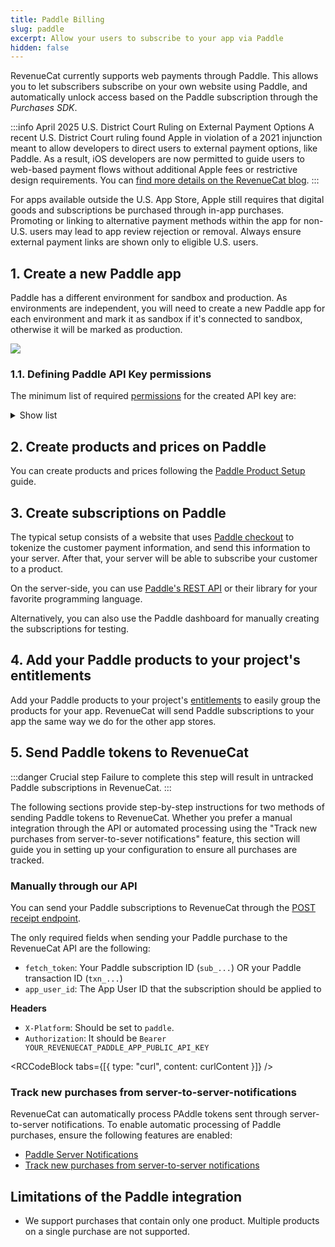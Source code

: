 ```yaml
---
title: Paddle Billing
slug: paddle
excerpt: Allow your users to subscribe to your app via Paddle
hidden: false
---
```


RevenueCat currently supports web payments through Paddle. This allows you to let subscribers subscribe on your own website using Paddle, and automatically unlock access based on the Paddle subscription through the _Purchases SDK_.

:::info April 2025 U.S. District Court Ruling on External Payment Options
A recent U.S. District Court ruling found Apple in violation of a 2021 injunction meant to allow developers to direct users to external payment options, like Paddle. As a result, iOS developers are now permitted to guide users to web-based payment flows without additional Apple fees or restrictive design requirements. You can [find more details on the RevenueCat blog](https://revenuecat.com/blog/growth/introducing-web-paywall-buttons).
:::

For apps available outside the U.S. App Store, Apple still requires that digital goods and subscriptions be purchased through in-app purchases. Promoting or linking to alternative payment methods within the app for non-U.S. users may lead to app review rejection or removal. Always ensure external payment links are shown only to eligible U.S. users.

## 1. Create a new Paddle app

Paddle has a different environment for sandbox and production. As environments are independent, you will need to create a new Paddle app for each environment and mark it as sandbox if it's connected to sandbox, otherwise it will be marked as production.

![](/docs_images/web/paddle/new-app.png)

### 1.1. Defining Paddle API Key permissions

The minimum list of required [permissions](https://developer.paddle.com/api-reference/about/permissions) for the created API key are:

<details>
  <summary>Show list</summary>- `product.read` - `price.read` - `discount.read`
  - `customer.read` - `address.read` - `business.read` - `payment_method.read` -
  `transaction.read` - `subscription.read` - `adjustment.read` -
  `notification.read` - `notification_setting.read` -
  `notification_setting.write`
</details>

## 2. Create products and prices on Paddle

You can create products and prices following the [Paddle Product Setup](/getting-started/entitlements/paddle-products) guide.

## 3. Create subscriptions on Paddle

The typical setup consists of a website that uses [Paddle checkout](https://developer.paddle.com/concepts/sell/self-serve-checkout) to tokenize the customer payment information, and send this information to your server. After that, your server will be able to subscribe your customer to a product.

On the server-side, you can use [Paddle's REST API](https://developer.paddle.com/api-reference/overview) or their library for your favorite programming language.

Alternatively, you can also use the Paddle dashboard for manually creating the subscriptions for testing.

## 4. Add your Paddle products to your project's entitlements

Add your Paddle products to your project's [entitlements](/getting-started/entitlements) to easily group the products for your app. RevenueCat will send Paddle subscriptions to your app the same way we do for the other app stores.

## 5. Send Paddle tokens to RevenueCat

:::danger Crucial step
Failure to complete this step will result in untracked Paddle subscriptions in RevenueCat.
:::

The following sections provide step-by-step instructions for two methods of sending Paddle tokens to RevenueCat. Whether you prefer a manual integration through the API or automated processing using the "Track new purchases from server-to-sever notifications" feature, this section will guide you in setting up your configuration to ensure all purchases are tracked.

### Manually through our API

You can send your Paddle subscriptions to RevenueCat through the [POST receipt endpoint](/migrating-to-revenuecat/migrating-existing-subscriptions/receipt-imports).

The only required fields when sending your Paddle purchase to the RevenueCat API are the following:

- `fetch_token`: Your Paddle subscription ID (`sub_...`) OR your Paddle transaction ID (`txn_...`)
- `app_user_id`: The App User ID that the subscription should be applied to

**Headers**

- `X-Platform`: Should be set to `paddle`.
- `Authorization`: It should be `Bearer YOUR_REVENUECAT_PADDLE_APP_PUBLIC_API_KEY`


<RCCodeBlock tabs={[{ type: "curl", content: curlContent }]} />

### Track new purchases from server-to-server-notifications

RevenueCat can automatically process PAddle tokens sent through server-to-server notifications. To enable automatic processing of Paddle purchases, ensure the following features are enabled:

- [Paddle Server Notifications](/platform-resources/server-notifications/paddle-server-notifications)
- [Track new purchases from server-to-server notifications](/platform-resources/server-notifications/paddle-server-notifications#tracking-new-purchases-using-paddle-server-notifications)

## Limitations of the Paddle integration

- We support purchases that contain only one product. Multiple products on a single purchase are not supported.
